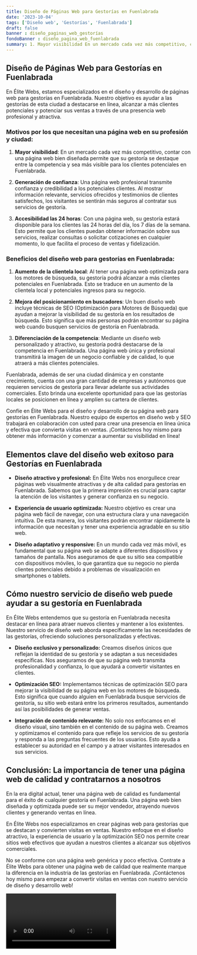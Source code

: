 ```yaml
---
title: Diseño de Páginas Web para Gestorías en Fuenlabrada
date: '2023-10-04'
tags: ['Diseño web', 'Gestorías', 'Fuenlabrada']
draft: false
banner : diseño_paginas_web_gestorías
fondoBanner : diseño_pagina_web_fuenlabrada
summary: 1. Mayor visibilidad En un mercado cada vez más competitivo, contar con una página web bien diseñada permite que su gestoría se destaque entre la competencia y sea más visible para los clientes potenciales en Fuenlabrada.
---
```


## Diseño de Páginas Web para Gestorías en Fuenlabrada
En Élite Webs, estamos especializados en el diseño y desarrollo de páginas web para gestorías en Fuenlabrada. Nuestro objetivo es ayudar a las gestorías de esta ciudad a destacarse en línea, alcanzar a más clientes potenciales y potenciar sus ventas a través de una presencia web profesional y atractiva.

### Motivos por los que necesitan una página web en su profesión y ciudad:

1. **Mayor visibilidad**: En un mercado cada vez más competitivo, contar con una página web bien diseñada permite que su gestoría se destaque entre la competencia y sea más visible para los clientes potenciales en Fuenlabrada.

2. **Generación de confianza**: Una página web profesional transmite confianza y credibilidad a los potenciales clientes. Al mostrar información relevante, servicios ofrecidos y testimonios de clientes satisfechos, los visitantes se sentirán más seguros al contratar sus servicios de gestoría.

3. **Accesibilidad las 24 horas**: Con una página web, su gestoría estará disponible para los clientes las 24 horas del día, los 7 días de la semana. Esto permite que los clientes puedan obtener información sobre sus servicios, realizar consultas o solicitar cotizaciones en cualquier momento, lo que facilita el proceso de ventas y fidelización.

### Beneficios del diseño web para gestorías en Fuenlabrada:

1. **Aumento de la clientela local**: Al tener una página web optimizada para los motores de búsqueda, su gestoría podrá alcanzar a más clientes potenciales en Fuenlabrada. Esto se traduce en un aumento de la clientela local y potenciales ingresos para su negocio.

2. **Mejora del posicionamiento en buscadores**: Un buen diseño web incluye técnicas de SEO (Optimización para Motores de Búsqueda) que ayudan a mejorar la visibilidad de su gestoría en los resultados de búsqueda. Esto significa que más personas podrán encontrar su página web cuando busquen servicios de gestoría en Fuenlabrada.

3. **Diferenciación de la competencia**: Mediante un diseño web personalizado y atractivo, su gestoría podrá destacarse de la competencia en Fuenlabrada. Una página web única y profesional transmitirá la imagen de un negocio confiable y de calidad, lo que atraerá a más clientes potenciales.

Fuenlabrada, además de ser una ciudad dinámica y en constante crecimiento, cuenta con una gran cantidad de empresas y autónomos que requieren servicios de gestoría para llevar adelante sus actividades comerciales. Esto brinda una excelente oportunidad para que las gestorías locales se posicionen en línea y amplíen su cartera de clientes.

Confíe en Élite Webs para el diseño y desarrollo de su página web para gestorías en Fuenlabrada. Nuestro equipo de expertos en diseño web y SEO trabajará en colaboración con usted para crear una presencia en línea única y efectiva que convierta visitas en ventas. ¡Contáctenos hoy mismo para obtener más información y comenzar a aumentar su visibilidad en línea!

<GifSeo />

<Cta />

## Elementos clave del diseño web exitoso para Gestorías en Fuenlabrada

- **Diseño atractivo y profesional:** En Élite Webs nos enorgullece crear páginas web visualmente atractivas y de alta calidad para gestorías en Fuenlabrada. Sabemos que la primera impresión es crucial para captar la atención de los visitantes y generar confianza en su negocio.

- **Experiencia de usuario optimizada:** Nuestro objetivo es crear una página web fácil de navegar, con una estructura clara y una navegación intuitiva. De esta manera, los visitantes podrán encontrar rápidamente la información que necesitan y tener una experiencia agradable en su sitio web.

- **Diseño adaptativo y responsive:** En un mundo cada vez más móvil, es fundamental que su página web se adapte a diferentes dispositivos y tamaños de pantalla. Nos aseguramos de que su sitio sea compatible con dispositivos móviles, lo que garantiza que su negocio no pierda clientes potenciales debido a problemas de visualización en smartphones o tablets.

## Cómo nuestro servicio de diseño web puede ayudar a su gestoría en Fuenlabrada

En Élite Webs entendemos que su gestoría en Fuenlabrada necesita destacar en línea para atraer nuevos clientes y mantener a los existentes. Nuestro servicio de diseño web aborda específicamente las necesidades de las gestorías, ofreciendo soluciones personalizadas y efectivas.

- **Diseño exclusivo y personalizado:** Creamos diseños únicos que reflejan la identidad de su gestoría y se adaptan a sus necesidades específicas. Nos aseguramos de que su página web transmita profesionalidad y confianza, lo que ayudará a convertir visitantes en clientes.

- **Optimización SEO:** Implementamos técnicas de optimización SEO para mejorar la visibilidad de su página web en los motores de búsqueda. Esto significa que cuando alguien en Fuenlabrada busque servicios de gestoría, su sitio web estará entre los primeros resultados, aumentando así las posibilidades de generar ventas.

- **Integración de contenido relevante:** No solo nos enfocamos en el diseño visual, sino también en el contenido de su página web. Creamos y optimizamos el contenido para que refleje los servicios de su gestoría y responda a las preguntas frecuentes de los usuarios. Esto ayuda a establecer su autoridad en el campo y a atraer visitantes interesados en sus servicios.

## Conclusión: La importancia de tener una página web de calidad y contratarnos a nosotros

En la era digital actual, tener una página web de calidad es fundamental para el éxito de cualquier gestoría en Fuenlabrada. Una página web bien diseñada y optimizada puede ser su mejor vendedor, atrayendo nuevos clientes y generando ventas en línea.

En Élite Webs nos especializamos en crear páginas web para gestorías que se destacan y convierten visitas en ventas. Nuestro enfoque en el diseño atractivo, la experiencia de usuario y la optimización SEO nos permite crear sitios web efectivos que ayudan a nuestros clientes a alcanzar sus objetivos comerciales.

No se conforme con una página web genérica y poco efectiva. Contrate a Élite Webs para obtener una página web de calidad que realmente marque la diferencia en la industria de las gestorías en Fuenlabrada. ¡Contáctenos hoy mismo para empezar a convertir visitas en ventas con nuestro servicio de diseño y desarrollo web!

<Video />

<CtaBot job='Gestorías' city='Fuenlabrada'/>

<Gmaps query='Fuenlabrada+españa+maps' />